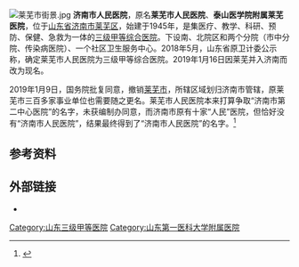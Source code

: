 {{Infobox hospital
| name = 济南市人民医院
| image       =
| alt         = 
| caption     =
| map_type    =
| relief      = 
| map_alt     = 
| map_caption =
| Coordinates = 
| logo        = 
| location    = [[山东省|山东省]][[济南市|济南市]][[莱芜区|莱芜区]]长勺北路雪湖大街001号（南院区）<br>山东省济南市莱芜区长勺路以西、嬴牟西大街以北（北院区）
| region      = 
| state       = 
| country     = {{PRC}}
| address     = 
| standards   = [[三级甲等医院|三级甲等医院]]
| helipad     = 
| affiliation = [[山东第一医科大学|山东第一医科大学]]
| patron      = 
| network     = 
| beds        = 1558張
| founded     = 1945年
| closed      = 
| demolished  = 
| website     = {{URL|http://www.lwsyy.com}}
| other_links = 
}}
[[File:莱芜市街景.jpg|thumb]]
'''济南市人民医院'''，原名'''莱芜市人民医院'''、'''泰山医学院附属莱芜医院'''，位于[[山东省|山东省]][[济南市|济南市]][[莱芜区|莱芜区]]，始建于1945年，是集医疗、教学、科研、预防、保健、急救为一体的[[三级甲等医院|三级甲等综合医院]]。下设南、北院区和两个分院（市中分院、传染病医院）、一个社区卫生服务中心。2018年5月，山东省原卫计委公示称，确定莱芜市人民医院为三级甲等综合医院。2019年1月16日因莱芜并入济南而改为现名。

2019年1月9日，国务院批复同意，撤销[[莱芜市|莱芜市]]，所辖区域划归济南市管辖，原莱芜市三百多家事业单位也需要随之更名。莱芜市人民医院本来打算争取“济南市第二中心医院”的名字，未获编制办同意，而济南市原有十家“人民”医院，但恰好没有“济南市人民医院”，结果最终得到了“济南市人民医院”的名字。<ref>{{cite web|url=https://mp.weixin.qq.com/s/uYCxJi2i-6Ne3pWQppduSA|title=莱芜，一个地级市的告别|author=柴会群|publisher=[[南方周末|南方周末]]|date=2019-01-31|access-date=2020-08-02|archive-date=2020-08-02|archive-url=https://web.archive.org/web/20200802021519/https://mp.weixin.qq.com/s/uYCxJi2i-6Ne3pWQppduSA|dead-url=no}}</ref>

== 参考资料 ==
{{Reflist}}

== 外部链接 ==
* {{Official website|www.lwsyy.com}}

{{stub}}
[[Category:山东三级甲等医院|Category:山东三级甲等医院]]

[[Category:山东第一医科大学附属医院|Category:山东第一医科大学附属医院]]